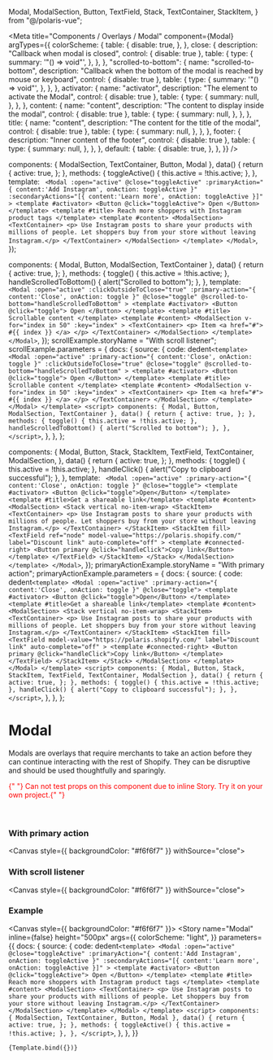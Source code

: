   Modal,
  ModalSection,
  Button,
  TextField,
  Stack,
  TextContainer,
  StackItem,
} from "@/polaris-vue";

<Meta
  title="Components / Overlays / Modal"
  component={Modal}
  argTypes={{
    colorScheme: {
      table: {
        disable: true,
      },
    },
    close: {
      description: "Callback when modal is closed",
      control: { disable: true },
      table: {
        type: {
          summary: '"() => void"',
        },
      },
    },
    "scrolled-to-bottom": {
      name: "scrolled-to-bottom",
      description:
        "Callback when the bottom of the modal is reached by mouse or keyboard",
      control: { disable: true },
      table: {
        type: {
          summary: '"() => void"',
        },
      },
    },
    activator: {
      name: "activator",
      description: "The element to activate the Modal",
      control: { disable: true },
      table: {
        type: {
          summary: null,
        },
      },
    },
    content: {
      name: "content",
      description: "The content to display inside the modal",
      control: { disable: true },
      table: {
        type: {
          summary: null,
        },
      },
    },
    title: {
      name: "content",
      description: "The content for the title of the modal",
      control: { disable: true },
      table: {
        type: {
          summary: null,
        },
      },
    },
    footer: {
      description: "Inner content of the footer",
      control: { disable: true },
      table: {
        type: {
          summary: null,
        },
      },
    },
    default: {
      table: {
        disable: true,
      },
    },
  }}
/>

  components: { ModalSection, TextContainer, Button, Modal },
  data() {
    return {
      active: true,
    };
  },
  methods: {
    toggleActive() {
      this.active = !this.active;
    },
  },
  template: `
    <Modal
      :open="active"
      @close="toggleActive"
      :primaryAction="{ content:'Add Instagram', onAction: toggleActive }"
      :secondaryActions="[{ content:'Learn more', onAction: toggleActive }]"
    >
      <template #activator>
        <Button @click="toggleActive"> Open </Button>
      </template>
      <template #title> Reach more shoppers with Instagram product tags </template>
      <template #content>
        <ModalSection>
          <TextContainer>
            <p> Use Instagram posts to share your products with millions of people. Let shoppers buy from your store without leaving Instagram.</p>
          </TextContainer>
        </ModalSection>
      </template>
    </Modal>`,
});

  components: { Modal, Button, ModalSection, TextContainer },
  data() {
    return {
      active: true,
    };
  },
  methods: {
    toggle() {
      this.active = !this.active;
    },
    handleScrolledToBottom() {
      alert("Scrolled to bottom");
    },
  },
  template: `
    <Modal
      :open="active"
      :clickOutsideToClose="true"
      :primary-action="{ content:'Close', onAction: toggle }"
      @close="toggle"
      @scrolled-to-bottom="handleScrolledToBottom"
    >
      <template #activator>
        <Button @click="toggle">
          Open
        </Button>
      </template>
      <template #title>
        Scrollable content
      </template>
      <template #content>
        <ModalSection
          v-for="index in 50"
          :key="index"
        >
          <TextContainer>
            <p>
              Item <a href="#"> #{{ index }} </a>
            </p>
          </TextContainer>
        </ModalSection>
      </template>
    </Modal>
  `,
});
scrollExample.storyName = "With scroll listener";
scrollExample.parameters = {
  docs: {
    source: {
      code: dedent`
        <template>
          <Modal
            :open="active"
            :primary-action="{ content:'Close', onAction: toggle }"
            :clickOutsideToClose="true"
            @close="toggle"
            @scrolled-to-bottom="handleScrolledToBottom"
          >
            <template #activator>
              <Button @click="toggle">
                Open
              </Button>
            </template>
            <template #title>
              Scrollable content
            </template>
            <template #content>
              <ModalSection
                v-for="index in 50"
                :key="index"
              >
                <TextContainer>
                  <p>
                    Item <a href="#"> #{{ index }} </a>
                  </p>
                </TextContainer>
              </ModalSection>
            </template>
          </Modal>
        </template>
        <script>
          components: { Modal, Button, ModalSection, TextContainer },
          data() {
            return {
              active: true,
            };
          },
          methods: {
            toggle() {
              this.active = !this.active;
            },
            handleScrolledToBottom() {
              alert("Scrolled to bottom");
            },
          },
        </script>
        `,
    },
  },
};

  components: {
    Modal,
    Button,
    Stack,
    StackItem,
    TextField,
    TextContainer,
    ModalSection,
  },
  data() {
    return {
      active: true,
    };
  },
  methods: {
    toggle() {
      this.active = !this.active;
    },
    handleClick() {
      alert("Copy to clipboard successful");
    },
  },
  template: `
    <Modal :open="active" :primary-action="{ content:'Close', onAction: toggle }" @close="toggle">
      <template #activator>
        <Button @click="toggle">Open</Button>
      </template>
      <template #title>Get a shareable link</template>
      <template #content>
        <ModalSection>
          <Stack vertical no-item-wrap>
            <StackItem>
              <TextContainer>
                <p> Use Instagram posts to share your products with millions of people. Let shoppers buy from your store without leaving Instagram.</p>
              </TextContainer>
            </StackItem>
            <StackItem fill>
              <TextField
                ref="node"
                model-value="https://polaris.shopify.com/"
                label="Discount link"
                auto-complete="off"
              >
                <template #connected-right>
                  <Button primary @click="handleClick">Copy link</Button>
                </template>
              </TextField>
            </StackItem>
          </Stack>
        </ModalSection>
      </template>
    </Modal>`,
});
primaryActionExample.storyName = "With primary action";
primaryActionExample.parameters = {
  docs: {
    source: {
      code: dedent`
        <template>
          <Modal :open="active" :primary-action="{ content:'Close', onAction: toggle }" @close="toggle">
            <template #activator>
              <Button @click="toggle">Open</Button>
            </template>
            <template #title>Get a shareable link</template>
            <template #content>
              <ModalSection>
                <Stack vertical no-item-wrap>
                  <StackItem>
                    <TextContainer>
                      <p> Use Instagram posts to share your products with millions of people. Let shoppers buy from your store without leaving Instagram.</p>
                    </TextContainer>
                  </StackItem>
                  <StackItem fill>
                    <TextField
                      model-value="https://polaris.shopify.com/"
                      label="Discount link"
                      auto-complete="off"
                    >
                      <template #connected-right>
                        <Button primary @click="handleClick">Copy link</Button>
                      </template>
                    </TextField>
                  </StackItem>
                </Stack>
              </ModalSection>
            </template>
          </Modal>
        </template>
        <script>
          components: { Modal, Button, Stack, StackItem, TextField, TextContainer, ModalSection },
          data() {
            return {
              active: true,
            };
          },
          methods: {
            toggle() {
              this.active = !this.active;
            },
            handleClick() {
              alert("Copy to clipboard successful");
            },
          },
        </script>
      `,
    },
  },
};

# Modal

Modals are overlays that require merchants to take an action before they can continue interacting with the rest of Shopify. They can be disruptive and should be used thoughtfully and sparingly.

<font color="red">
  {" "}
  Can not test props on this component due to inline Story. Try it on your own project.{" "}
</font>

<br />
<br />
<br />

### With primary action

<Canvas style={{ backgroundColor: "#f6f6f7" }} withSource="close">
  <Story story={primaryActionExample} height="500px" inline={false} />
</Canvas>

### With scroll listener

<Canvas style={{ backgroundColor: "#f6f6f7" }} withSource="close">
  <Story story={scrollExample} height="500px" inline={false} />
</Canvas>

### Example

<Canvas style={{ backgroundColor: "#f6f6f7" }}>
  <Story
    name="Modal"
    inline={false}
    height="500px"
    args={{
      colorScheme: "light",
    }}
    parameters={{
      docs: {
        source: {
          code: dedent`
            <template>
              <Modal
                :open="active"
                @close="toggleActive"
                :primaryAction="{ content:'Add Instagram', onAction: toggleActive }"
                :secondaryActions="[{ content:'Learn more', onAction: toggleActive }]"
              >
                <template #activator>
                  <Button @click="toggleActive"> Open </Button>
                </template>
                <template #title> Reach more shoppers with Instagram product tags </template>
                <template #content>
                  <ModalSection>
                    <TextContainer>
                      <p> Use Instagram posts to share your products with millions of people. Let shoppers buy from your store without leaving Instagram.</p>
                    </TextContainer>
                  </ModalSection>
                </template>
              </Modal>
            </template>
            <script>
              components: { ModalSection, TextContainer, Button, Modal },
              data() {
                return {
                  active: true,
                };
              },
              methods: {
                toggleActive() {
                  this.active = !this.active;
                },
              },
            </script>
            `,
        },
      },
    }}
  >
    {Template.bind({})}
  </Story>
</Canvas>

<ArgsTable story="Modal" />
